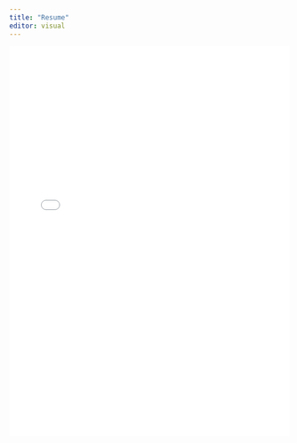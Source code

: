 ```yaml
---
title: "Resume"
editor: visual
---
```


<!-- how to mute stuff on page -->
<!--
## Skills

-   Experience working with

## Technology & software

-   

## Experience

-   

## Education

-   Bachelor of Arts in Psychology & Sociology - Georgia State University

-   Master of Science in Human-Centered Design & Engineering - University of Washington

## Downloadable PDF-->

![](PDFs/resumeApplegate2024.pdf){fig-align="center" width="100%" height="700px"}
